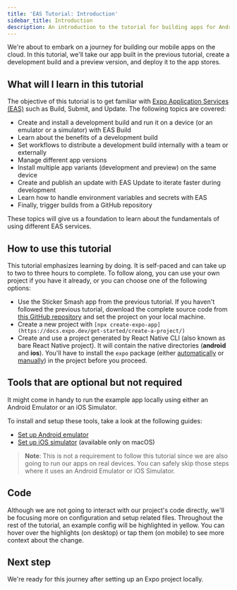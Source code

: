 ```yaml
---
title: 'EAS Tutorial: Introduction'
sidebar_title: Introduction
description: An introduction to the tutorial for building apps for Android and iOS using Expo Application Services (EAS) that covers the Build, Update, and Submit workflows.
---
```


We're about to embark on a journey for building our mobile apps on the cloud. In this tutorial, we'll take our app built in the previous tutorial, create a development build and a preview version, and deploy it to the app stores.

## What will I learn in this tutorial

The objective of this tutorial is to get familiar with [Expo Application Services (EAS)](/eas/) such as Build, Submit, and Update. The following topics are covered:

- Create and install a development build and run it on a device (or an emulator or a simulator) with EAS Build
- Learn about the benefits of a development build
- Set workflows to distribute a development build internally with a team or externally
- Manage different app versions
- Install multiple app variants (development and preview) on the same device
- Create and publish an update with EAS Update to iterate faster during development
- Learn how to handle environment variables and secrets with EAS
- Finally, trigger builds from a GitHub repository

These topics will give us a foundation to learn about the fundamentals of using different EAS services.

## How to use this tutorial

This tutorial emphasizes learning by doing. It is self-paced and can take up to two to three hours to complete. To follow along, you can use your own project if you have it already, or you can choose one of the following options:

- Use the Sticker Smash app from the previous tutorial. If you haven't followed the previous tutorial, download the complete source code from [this GitHub repository](https://github.com/amandeepmittal/sticker-smash-expo-tutorial-app) and set the project on your local machine.
- Create a new project with `[npx create-expo-app](https://docs.expo.dev/get-started/create-a-project/)`
- Create and use a project generated by React Native CLI (also known as bare React Native project). It will contain the native directories (**android** and **ios**). You'll have to install the `expo` package (either [automatically](https://docs.expo.dev/bare/installing-expo-modules/) or [manually](https://docs.expo.dev/bare/installing-expo-modules/#manual-installation)) in the project before you proceed.

## Tools that are optional but not required

It might come in handy to run the example app locally using either an Android Emulator or an iOS Simulator.

To install and setup these tools, take a look at the following guides:

- [Set up Android emulator](https://docs.expo.dev/workflow/android-studio-emulator/)
- [Set up iOS simulator](https://docs.expo.dev/workflow/ios-simulator/) (available only on macOS)

> **Note**: This is not a requirement to follow this tutorial since we are also going to run our apps on real devices. You can safely skip those steps where it uses an Android Emulator or iOS Simulator.

## Code

Although we are not going to interact with our project's code directly, we'll be focusing more on configuration and setup related files. Throughout the rest of the tutorial, an example config will be highlighted in yellow. You can hover over the highlights (on desktop) or tap them (on mobile) to see more context about the change.

## Next step

We're ready for this journey after setting up an Expo project locally.
